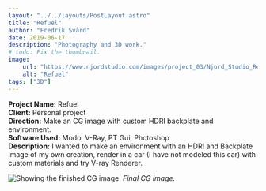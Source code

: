 ```yaml
---
layout: "../../layouts/PostLayout.astro"
title: "Refuel"
author: "Fredrik Svärd"
date: 2019-06-17
description: "Photography and 3D work."
# todo: Fix the thumbnail.
image:
    url: "https://www.njordstudio.com/images/project_03/Njord_Studio_Refule.jpg"
    alt: "Refuel"
tags: ["3D"]
---
```



<b>Project Name:</b> Refuel<br />
<b>Client:</b> Personal project<br />
<b>Direction:</b> Make an CG image with custom HDRI backplate and environment.<br />
<b>Software Used:</b> Modo, V-Ray, PT Gui, Photoshop<br />
<b>Description:</b> I wanted to make an environment with an HDRI and Backplate image of my own creation, render in a car (I have not modeled this car) with custom materials and try V-ray Renderer.<br />


<Image
    src="https://www.njordstudio.com/images/project_03/Njord_Studio_Refule.jpg"
    alt="Showing the finished CG image."
    placeholder="blurhash"
/>
<i>Final CG image.</i>